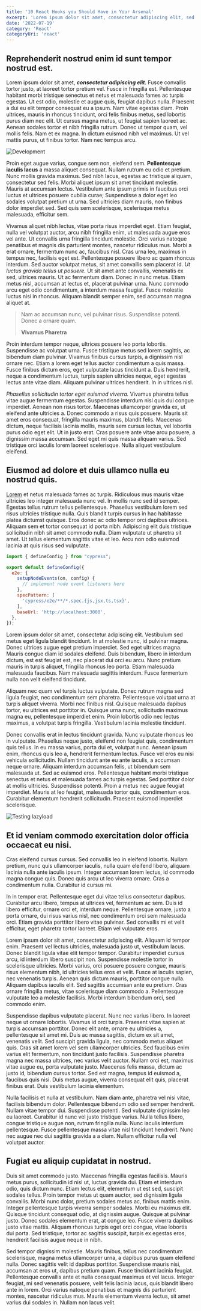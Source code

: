 ```yaml
---
title: '10 React Hooks you Should Have in Your Arsenal'
excerpt: 'Lorem ipsum dolor sit amet, consectetur adipiscing elit, sed do eiusmod tempor incididunt ut labore et dolore magna aliqua. Praesent elementum facilisis leo vel fringilla est ullamcorper eget. At imperdiet dui accumsan sit amet nulla facilities morbi tempus.'
date: '2022-07-19'
category: 'React'
categoryUri: 'react'
---
```


## Reprehenderit nostrud enim id sunt tempor nostrud est.

Lorem ipsum dolor sit amet, _**consectetur adipiscing elit**_. Fusce convallis tortor justo, at laoreet tortor pretium vel. Fusce in fringilla est. Pellentesque habitant morbi tristique senectus et netus et malesuada fames ac turpis egestas. Ut est odio, molestie et augue quis, feugiat dapibus nulla. Praesent a dui eu elit tempor consequat eu a ipsum. Nam vitae egestas diam. Proin ultrices, mauris in rhoncus tincidunt, orci felis finibus metus, sed lobortis purus diam nec elit. Ut cursus magna metus, ut feugiat sapien laoreet ac. Aenean sodales tortor et nibh fringilla rutrum. Donec ut tempor quam, vel mollis felis. Nam et ex magna. In dictum euismod nibh vel maximus. Ut vel mattis purus, ut finibus tortor. Nam nec tempus arcu.

![Development](/assets/article-image.jpg)

Proin eget augue varius, congue sem non, eleifend sem. **Pellentesque iaculis lacus** a massa aliquet consequat. Nullam rutrum eu odio et pretium. Nunc mollis gravida maximus. Sed nibh lacus, egestas ac tristique aliquam, consectetur sed felis. Morbi aliquet ipsum sit amet tincidunt molestie. Mauris at accumsan lectus. Vestibulum ante ipsum primis in faucibus orci luctus et ultrices posuere cubilia curae; Suspendisse a dolor eget leo sodales volutpat pretium ut urna. Sed ultricies diam mauris, non finibus dolor imperdiet sed. Sed quis sem scelerisque, scelerisque metus malesuada, efficitur sem.

Vivamus aliquet nibh lectus, vitae porta risus imperdiet eget. Etiam feugiat, nulla vel volutpat auctor, arcu nibh fringilla enim, ut malesuada augue eros vel ante. Ut convallis urna fringilla tincidunt molestie. Orci varius natoque penatibus et magnis dis parturient montes, nascetur ridiculus mus. Morbi a erat ornare, fermentum nunc ac, faucibus nisl. Cras urna leo, maximus in tempus nec, facilisis eget est. Pellentesque posuere libero ac quam rhoncus interdum. Sed auctor volutpat metus, sit amet convallis sem placerat id. _Ut luctus gravida tellus ut posuere._ Ut sit amet ante convallis, venenatis ex sed, ultrices mauris. Ut ac fermentum diam. Donec in nunc metus. Etiam metus nisl, accumsan at lectus et, placerat pulvinar urna. Nunc commodo arcu eget odio condimentum, a interdum massa feugiat. Fusce molestie luctus nisi in rhoncus. Aliquam blandit semper enim, sed accumsan magna aliquet at.

> Nam ac accumsan nunc, vel pulvinar risus. Suspendisse potenti. Donec a ornare quam.
>
> **Vivamus Pharetra**

Proin interdum tempor neque, ultrices posuere leo porta lobortis. Suspendisse ac volutpat urna. Fusce tristique metus sed lorem sagittis, ac bibendum diam pulvinar. Vivamus finibus cursus turpis, a dignissim nisl ornare nec. Etiam a lorem eget tellus auctor condimentum a quis massa. Fusce finibus dictum eros, eget vulputate lacus tincidunt a. Duis hendrerit, neque a condimentum luctus, turpis sapien ultricies neque, eget egestas lectus ante vitae diam. Aliquam pulvinar ultrices hendrerit. In in ultrices nisl.

_Phasellus sollicitudin tortor eget euismod viverra._ Vivamus pharetra tellus vitae augue fermentum egestas. Suspendisse interdum nisl quis dui congue imperdiet. Aenean non risus tortor. Maecenas ullamcorper gravida ex, ut eleifend ante ultricies a. Donec commodo a risus quis posuere. Mauris sit amet eros consequat, fringilla mauris maximus, blandit felis. Maecenas dictum, neque facilisis lacinia mollis, mauris sem cursus lectus, vel lobortis purus odio eget elit. Ut in justo erat. Cras posuere ante vitae arcu posuere, a dignissim massa accumsan. Sed eget mi quis massa aliquam varius. Sed tristique orci iaculis lorem laoreet scelerisque. Nulla aliquet vestibulum eleifend.

## Eiusmod ad dolore et duis ullamco nulla eu nostrud quis.
[Lorem](https://github.com/bogachenkov/next-static-mdx-blog) et netus malesuada fames ac turpis. Ridiculous mus mauris vitae ultricies leo integer malesuada nunc vel. In mollis nunc sed id semper. Egestas tellus rutrum tellus pellentesque. Phasellus vestibulum lorem sed risus ultricies tristique nulla. Quis blandit turpis cursus in hac habitasse platea dictumst quisque. Eros donec ac odio tempor orci dapibus ultrices. Aliquam sem et tortor consequat id porta nibh. Adipiscing elit duis tristique sollicitudin nibh sit amet commodo nulla. Diam vulputate ut pharetra sit amet. Ut tellus elementum sagittis vitae et leo. Arcu non odio euismod lacinia at quis risus sed vulputate.

```javascript
import { defineConfig } from "cypress";

export default defineConfig({
  e2e: {
    setupNodeEvents(on, config) {
      // implement node event listeners here
    },
    specPattern: [
      'cypress/e2e/**/*.spec.{js,jsx,ts,tsx}',
    ],
    baseUrl: 'http://localhost:3000',
  },
}); 
```


Lorem ipsum dolor sit amet, consectetur adipiscing elit. Vestibulum sed metus eget ligula blandit tincidunt. In at molestie nunc, id pulvinar magna. Donec ultrices augue eget pretium imperdiet. Sed eget ultrices magna. Mauris congue diam id sodales eleifend. Duis bibendum, libero in interdum dictum, est est feugiat est, nec placerat dui orci eu arcu. Nunc pretium mauris in turpis aliquet, fringilla rhoncus leo porta. Etiam malesuada malesuada faucibus. Nam malesuada sagittis interdum. Fusce fermentum nulla non velit eleifend tincidunt.

Aliquam nec quam vel turpis luctus vulputate. Donec rutrum magna sed ligula feugiat, nec condimentum sem pharetra. Pellentesque volutpat urna at turpis aliquet viverra. Morbi nec finibus nisl. Quisque malesuada dapibus tortor, eu ultrices est porttitor in. Quisque urna nunc, sollicitudin maximus magna eu, pellentesque imperdiet enim. Proin lobortis odio nec lectus maximus, a volutpat turpis fringilla. Vestibulum lacinia molestie tincidunt.

Donec convallis erat in lectus tincidunt gravida. Nunc vulputate rhoncus leo in vulputate. Phasellus neque justo, eleifend non feugiat quis, condimentum quis tellus. In eu massa varius, porta dui et, volutpat nunc. Aenean ipsum enim, rhoncus quis leo a, hendrerit fermentum lectus. Fusce vel eros eu nisi vehicula sollicitudin. Nullam tincidunt ante eu ante iaculis, a accumsan neque ornare. Aliquam interdum accumsan felis, ut bibendum sem malesuada ut. Sed ac euismod eros. Pellentesque habitant morbi tristique senectus et netus et malesuada fames ac turpis egestas. Sed porttitor dolor at mollis ultricies. Suspendisse potenti. Proin a metus nec augue feugiat imperdiet. Mauris at leo feugiat, malesuada tortor quis, condimentum eros. Curabitur elementum hendrerit sollicitudin. Praesent euismod imperdiet scelerisque.

![Testing lazyload](/assets/heavy-image.jpg)

## Et id veniam commodo exercitation dolor officia occaecat eu nisi.

Cras eleifend cursus cursus. Sed convallis leo in eleifend lobortis. Nullam pretium, nunc quis ullamcorper iaculis, nulla quam eleifend libero, aliquam lacinia nulla ante iaculis ipsum. Integer accumsan lorem lectus, id commodo magna congue quis. Donec quis arcu ut leo viverra ornare. Cras a condimentum nulla. Curabitur id cursus mi.

<Youtube uid="nRe3xFeyhVY" title="Gondor" />

In in tempor erat. Pellentesque eget dui vitae tellus consectetur dapibus. Curabitur arcu libero, tempus at ultrices vel, fermentum ac sem. Duis id libero efficitur, ornare orci et, interdum neque. Pellentesque ornare, justo a porta ornare, dui risus varius nisl, nec condimentum orci sem malesuada orci. Etiam gravida porttitor libero vitae pulvinar. Sed convallis mi et velit efficitur, eget pharetra tortor laoreet. Etiam vel vulputate eros.

Lorem ipsum dolor sit amet, consectetur adipiscing elit. Aliquam id tempor enim. Praesent vel lectus ultricies, malesuada justo ut, vestibulum lacus. Donec blandit ligula vitae elit tempor tempor. Curabitur imperdiet cursus arcu, id interdum libero suscipit non. Suspendisse molestie tortor in scelerisque ultricies. Morbi varius, orci posuere posuere congue, mauris risus elementum nibh, id ultricies tellus eros et velit. Fusce at iaculis sapien, nec venenatis turpis. Aenean quis dictum mauris, porttitor congue nulla. Aliquam dapibus iaculis elit. Sed sagittis accumsan ante eu pretium. Cras ornare fringilla metus, vitae scelerisque diam commodo a. Pellentesque vulputate leo a molestie facilisis. Morbi interdum bibendum orci, sed commodo enim.

Suspendisse dapibus vulputate placerat. Nunc nec varius libero. In laoreet neque ut ornare lobortis. Vivamus id orci turpis. Praesent vitae sapien at turpis accumsan porttitor. Donec elit ante, ornare eu ultricies a, pellentesque sit amet mi. Duis ac massa sagittis, dictum ex sit amet, venenatis velit. Sed suscipit gravida ligula, nec commodo metus aliquet quis. Cras sit amet lorem vel sem ullamcorper ultricies. Sed faucibus enim varius elit fermentum, non tincidunt justo facilisis. Suspendisse pharetra magna nec massa ultrices, nec varius velit auctor. Nullam orci est, maximus vitae augue eu, porta vulputate justo. Maecenas felis massa, dictum ac justo id, bibendum cursus tortor. Sed est magna, tempus id euismod a, faucibus quis nisi. Duis metus augue, viverra consequat elit quis, placerat finibus erat. Duis vestibulum lacinia elementum.

Nulla facilisis et nulla at vestibulum. Nam diam ante, pharetra vel nisi vitae, facilisis bibendum dolor. Pellentesque bibendum odio sed semper hendrerit. Nullam vitae tempor dui. Suspendisse potenti. Sed vulputate dignissim leo eu laoreet. Curabitur id nunc vel justo tristique varius. Nulla tellus libero, congue tristique augue non, rutrum fringilla nulla. Nunc iaculis interdum pellentesque. Fusce pellentesque massa vitae nisl tincidunt hendrerit. Nunc nec augue nec dui sagittis gravida a a diam. Nullam efficitur nulla vel volutpat auctor.

## Fugiat eu aliquip cupidatat  in nostrud.

Duis sit amet commodo justo. Maecenas fringilla egestas facilisis. Mauris metus purus, sollicitudin id nisl ut, luctus gravida dui. Etiam et interdum odio, quis dictum nunc. Etiam lectus elit, elementum ut est sed, suscipit sodales tellus. Proin tempor metus ut quam auctor, sed dignissim ligula convallis. Morbi nunc dolor, pretium sodales metus ac, finibus mattis enim. Integer pellentesque turpis viverra semper sodales. Morbi eu maximus elit. Quisque tincidunt consequat odio, at dignissim augue. Quisque at pulvinar justo. Donec sodales elementum erat, at congue leo. Fusce viverra dapibus justo vitae mattis. Aliquam rhoncus turpis eget orci congue, vitae lobortis dui porta. Sed tristique, tortor ac sagittis suscipit, turpis ex egestas eros, hendrerit facilisis augue neque in nibh.

Sed tempor dignissim molestie. Mauris finibus, tellus nec condimentum scelerisque, magna metus ullamcorper urna, a dapibus purus quam eleifend nulla. Donec sagittis velit id dapibus porttitor. Suspendisse mauris nisi, accumsan at eros ut, dapibus pretium quam. Fusce tincidunt lacinia feugiat. Pellentesque convallis ante et nulla consequat maximus et vel lacus. Integer feugiat, mi sed venenatis posuere, velit felis lacinia lacus, quis blandit libero ante in lorem. Orci varius natoque penatibus et magnis dis parturient montes, nascetur ridiculus mus. Mauris elementum viverra lectus, sit amet varius dui sodales in. Nullam non lacus velit.
